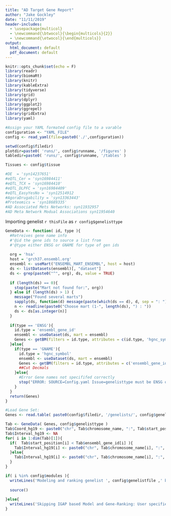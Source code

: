 ```yaml
---
title: "AD Target Gene Report"
author: "Jake Gockley"
date: "11/11/2019"
header-includes:
  - \usepackage{multicol}
  - \newcommand{\btwocol}{\begin{multicols}{2}}
  - \newcommand{\etwocol}{\end{multicols}}
output:
  html_document: default
  pdf_document: default
---
```


```r
knitr::opts_chunk$set(echo = F)
library(readr)
library(biomaRt)
library(knitr)
library(kableExtra)
library(tidyverse)
library(grid)
library(dplyr)
library(ggplot2)
library(ggrepel)
library(gridExtra)
library(yaml)
```

```r
#Assign your YAML formated config file to a varable
configuration <- "YAML_FILE"
config <- read_yaml(file=paste0('./',configuration))

setwd(config$filedir)
plotdir=paste0( 'runs/', config$runname, '/figures' )
tabledir=paste0( 'runs/', config$runname, '/tables' )

Tissues <- config$tissue

#DE  = 'syn14237651'
#eQTL_Cer = 'syn16984411'
#eQTL_TCX = 'syn16984410'
#eQTL_DLPFC = 'syn16984409'
#eQTL_EasyYesNo = 'syn12514912
#AgoraDrugability = 'syn13363443'
#Proteomics = 'syn18689335'
#AD Associated Mets Networks: syn11932957
#AD Meta Network Modual Associations syn11954640
```

Importing genelist `r thisFile` as `r config$genelisttype`
```r

GeneData <- function( id, type ){
  #Retreives gene name info
  #'@id the gene ids to source a list from
  #'@type either ENSG or GNAME for type of gen ids
  
  org = 'hsa'
  host = 'grch37.ensembl.org'
  ensembl <- useMart("ENSEMBL_MART_ENSEMBL", host = host)
  ds <- listDatasets(ensembl)[, "dataset"]
  ds <- grep(paste0("^", org), ds, value = TRUE)
  
  if (length(ds) == 0){
    stop(paste("Mart not found for:", org))
  } else if (length(ds) > 1) {
    message("Found several marts")
    sapply(ds, function(d) message(paste(which(ds == d), d, sep = ": ")))
    n <- readline(paste0("Choose mart (1-", length(ds), ") : "))
    ds <- ds[as.integer(n)]
  }
    
  if(type == 'ENSG'){
    id.type = 'ensembl_gene_id'
    ensembl <- useDataset(ds, mart = ensembl)
    Genes <- getBM(filters = id.type, attributes = c(id.type, 'hgnc_symbol', 'chromosome_name', 'start_position', 'end_position'), values = id, mart = ensembl)
  }else{
    if(type == 'GNAME'){
      id.type = 'hgnc_symbol'
      ensembl <- useDataset(ds, mart = ensembl)
      Genes <- getBM(filters = id.type, attributes = c('ensembl_gene_id', id.type, 'chromosome_name', 'start_position', 'end_position'), values = id, mart = ensembl)
      ##Cut Decmals
    }else{
      #Error Gene names not specififed correctly
      stop("ERROR: SOURCE=Config.yaml Issue=genelisttype must be ENSG or GNAME")
    }
  }
  return(Genes)
}

#Load Gene Set:
Genes <- read.table( paste0(config$filedir, '/genelists/', config$genelistfile ), header=F, sep='\t')

Tab <- GeneData( Genes, config$genelisttype )
Tab$Coord_hg19 <- paste0("chr", Tab$chromosome_name, ":", Tab$start_position, "-",Tab$end_position)
Tab$Interval_hg19 <- NA
for( i in 1:dim(Tab)[1]){
  if(  Tab$start_position[i] < Tab$ensembl_gene_id[i] ){
    Tab$Interval_hg19[i] <- paste0("chr", Tab$chromosome_name[i], ":", as.numeric(Tab$start_position[i])-1e6, "-", as.numeric(Tab$end_position[i])+1e6)
  }else{
    Tab$Interval_hg19[i] <- paste0("chr", Tab$chromosome_name[i], ":", as.numeric(Tab$start_position[i])+1e6, "-", as.numeric(Tab$end_position[i])-1e6)
  }
}

```


```r
if( i %in% config$modules ){
  writeLines('Modeling and ranking genelist ', config$genelistfile ,' by IGAP SNP evidence')
  
  source()
  
}else{
  writeLines('Skipping IGAP based Model and Gene-Ranking: User specified module 1 not included in <Config>.yaml ')
}

```


